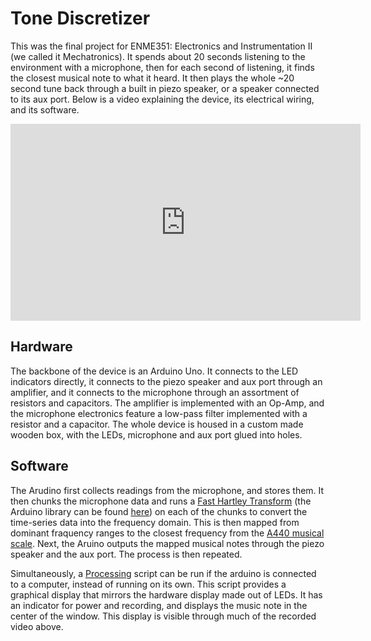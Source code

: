 # Tone Discretizer

This was the final project for ENME351: Electronics and Instrumentation II (we called it Mechatronics).
It spends about 20 seconds listening to the environment with a microphone, then for each second of listening,
it finds the closest musical note to what it heard.
It then plays the whole ~20 second tune back through a built in piezo speaker, or a speaker connected to its aux port.
Below is a video explaining the device, its electrical wiring, and its software.

<iframe width="560" height="315" src="https://www.youtube.com/embed/w7kmUn-M-I4" title="YouTube video player" frameBorder="0" allow="accelerometer; autoplay; clipboard-write; encrypted-media; gyroscope; picture-in-picture" allowFullScreen></iframe>

## Hardware

The backbone of the device is an Arduino Uno.
It connects to the LED indicators directly, it connects to the piezo speaker and aux port through an amplifier, and it connects to the microphone through an assortment of resistors and capacitors.
The amplifier is implemented with an Op-Amp, and the microphone electronics feature a low-pass filter implemented with a resistor and a capacitor.
The whole device is housed in a custom made wooden box, with the LEDs, microphone and aux port glued into holes.

## Software

The Arudino first collects readings from the microphone, and stores them.
It then chunks the microphone data and runs a [Fast Hartley Transform](https://en.wikipedia.org/wiki/Discrete_Hartley_transform) (the Arduino library can be found [here](http://wiki.openmusiclabs.com/wiki/ArduinoFHT)) on each of the chunks to convert the time-series data into the frequency domain.
This is then mapped from dominant fraquency ranges to the closest frequency from the [A440 musical scale](https://en.wikipedia.org/wiki/A440_(pitch_standard)).
Next, the Aruino outputs the mapped musical notes through the piezo speaker and the aux port.
The process is then repeated.

Simultaneously, a [Processing](https://processing.org/) script can be run if the arduino is connected to a computer, instead of running on its own.
This script provides a graphical display that mirrors the hardware display made out of LEDs.
It has an indicator for power and recording, and displays the music note in the center of the window.
This display is visible through much of the recorded video above.
